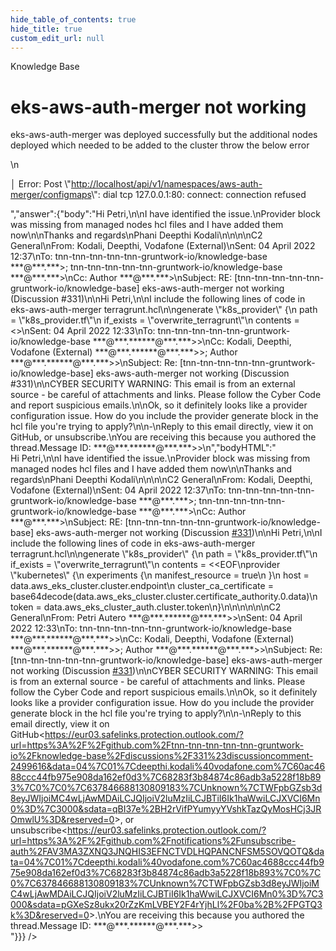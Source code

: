 ```yaml
---
hide_table_of_contents: true
hide_title: true
custom_edit_url: null
---
```



<head>
  <link rel="canonical" href="https://github.com/tnn-tnn-tnn-tnn-tnn-gruntwork-io/knowledge-base/discussions/331" />
</head>

<CenterLayout>
<span className="searchCategory">Knowledge Base</span>
<h1>eks-aws-auth-merger not working</h1>
<GitHub discussion={{"id":"D_kwDOF8slf84APM4o","number":331,"author":{"login":"DeepthiKodali2305"},"title":"eks-aws-auth-merger not working","body":"eks-aws-auth-merger was deployed successfully but the additional nodes deployed which needed to be added to the cluster throw the below error\r\n\r\n\r\n│ Error: Post \"http://localhost/api/v1/namespaces/aws-auth-merger/configmaps\": dial tcp 127.0.0.1:80: connect: connection refused","bodyHTML":"<p dir=\"auto\">eks-aws-auth-merger was deployed successfully but the additional nodes deployed which needed to be added to the cluster throw the below error</p>\n<p dir=\"auto\">│ Error: Post \"<a href=\"http://localhost/api/v1/namespaces/aws-auth-merger/configmaps\" rel=\"nofollow\">http://localhost/api/v1/namespaces/aws-auth-merger/configmaps</a>\": dial tcp 127.0.0.1:80: connect: connection refused</p>","answer":{"body":"Hi Petri,\n\nI have identified the issue.\nProvider block was missing from managed nodes  hcl files and I have added them now\n\nThanks and regards\nPhani Deepthi Kodali\n\n\n\nC2 General\nFrom: Kodali, Deepthi, Vodafone (External)\nSent: 04 April 2022 12:37\nTo: tnn-tnn-tnn-tnn-tnn-gruntwork-io/knowledge-base ***@***.***>; tnn-tnn-tnn-tnn-tnn-gruntwork-io/knowledge-base ***@***.***>\nCc: Author ***@***.***>\nSubject: RE: [tnn-tnn-tnn-tnn-tnn-gruntwork-io/knowledge-base] eks-aws-auth-merger not working (Discussion #331)\n\nHi Petri,\n\nI include the following lines of code in eks-aws-auth-merger terragrunt.hcl\n\ngenerate \"k8s_provider\" {\n  path      = \"k8s_provider.tf\"\n  if_exists = \"overwrite_terragrunt\"\n  contents  = <<EOF\nprovider \"kubernetes\" {\n  experiments {\n    manifest_resource = true\n  }\n  host                   = data.aws_eks_cluster.cluster.endpoint\n  cluster_ca_certificate = base64decode(data.aws_eks_cluster.cluster.certificate_authority.0.data)\n  token                  = data.aws_eks_cluster_auth.cluster.token\n}\n\n\n\n\n\nC2 General\nFrom: Petri Autero ***@***.******@***.***>>\nSent: 04 April 2022 12:33\nTo: tnn-tnn-tnn-tnn-tnn-gruntwork-io/knowledge-base ***@***.******@***.***>>\nCc: Kodali, Deepthi, Vodafone (External) ***@***.******@***.***>>; Author ***@***.******@***.***>>\nSubject: Re: [tnn-tnn-tnn-tnn-tnn-gruntwork-io/knowledge-base] eks-aws-auth-merger not working (Discussion #331)\n\nCYBER SECURITY WARNING: This email is from an external source - be careful of attachments and links. Please follow the Cyber Code and report suspicious emails.\n\nOk, so it definitely looks like a provider configuration issue. How do you include the provider generate block in the hcl file you're trying to apply?\n\n-\nReply to this email directly, view it on GitHub<https://eur03.safelinks.protection.outlook.com/?url=https%3A%2F%2Fgithub.com%2Ftnn-tnn-tnn-tnn-tnn-gruntwork-io%2Fknowledge-base%2Fdiscussions%2F331%23discussioncomment-2499616&data=04%7C01%7Cdeepthi.kodali%40vodafone.com%7C60ac4688ccc44fb975e908da162ef0d3%7C68283f3b84874c86adb3a5228f18b893%7C0%7C0%7C637846688130809183%7CUnknown%7CTWFpbGZsb3d8eyJWIjoiMC4wLjAwMDAiLCJQIjoiV2luMzIiLCJBTiI6Ik1haWwiLCJXVCI6Mn0%3D%7C3000&sdata=qBI37e%2BH2rVifPYumyyYVshkTazQyMosHCj3JROmwlU%3D&reserved=0>, or unsubscribe<https://eur03.safelinks.protection.outlook.com/?url=https%3A%2F%2Fgithub.com%2Fnotifications%2Funsubscribe-auth%2FAV3MA3ZXNQ3JNQHIS3EFNCTVDLHQPANCNFSM5SOVQOTQ&data=04%7C01%7Cdeepthi.kodali%40vodafone.com%7C60ac4688ccc44fb975e908da162ef0d3%7C68283f3b84874c86adb3a5228f18b893%7C0%7C0%7C637846688130809183%7CUnknown%7CTWFpbGZsb3d8eyJWIjoiMC4wLjAwMDAiLCJQIjoiV2luMzIiLCJBTiI6Ik1haWwiLCJXVCI6Mn0%3D%7C3000&sdata=pGXeSz8ukx20rZzKmLVBEY2F4rYjhLl%2F0ba%2B%2FPGTQ3k%3D&reserved=0>.\nYou are receiving this because you authored the thread.Message ID: ***@***.******@***.***>>\n","bodyHTML":"<div class=\"email-fragment\">Hi Petri,\n\nI have identified the issue.\nProvider block was missing from managed nodes  hcl files and I have added them now\n\nThanks and regards\nPhani Deepthi Kodali\n\n\n\nC2 General\nFrom: Kodali, Deepthi, Vodafone (External)\nSent: 04 April 2022 12:37\nTo: tnn-tnn-tnn-tnn-tnn-gruntwork-io/knowledge-base ***@***.***&gt;; tnn-tnn-tnn-tnn-tnn-gruntwork-io/knowledge-base ***@***.***&gt;\nCc: Author ***@***.***&gt;\nSubject: RE: [tnn-tnn-tnn-tnn-tnn-gruntwork-io/knowledge-base] eks-aws-auth-merger not working (Discussion <a class=\"issue-link js-issue-link\" data-error-text=\"Failed to load title\" data-id=\"3984936\" data-permission-text=\"Title is private\" data-url=\"https://github.com/tnn-tnn-tnn-tnn-tnn-gruntwork-io/knowledge-base/discussions/331\" href=\"https://github.com/tnn-tnn-tnn-tnn-tnn-gruntwork-io/knowledge-base/discussions/331\">#331</a>)\n\nHi Petri,\n\nI include the following lines of code in eks-aws-auth-merger terragrunt.hcl\n\ngenerate \"k8s_provider\" {\n  path      = \"k8s_provider.tf\"\n  if_exists = \"overwrite_terragrunt\"\n  contents  = &lt;&lt;EOF\nprovider \"kubernetes\" {\n  experiments {\n    manifest_resource = true\n  }\n  host                   = data.aws_eks_cluster.cluster.endpoint\n  cluster_ca_certificate = base64decode(data.aws_eks_cluster.cluster.certificate_authority.0.data)\n  token                  = data.aws_eks_cluster_auth.cluster.token\n}\n\n\n\n\n\nC2 General\nFrom: Petri Autero ***@***.******@***.***&gt;&gt;\nSent: 04 April 2022 12:33\nTo: tnn-tnn-tnn-tnn-tnn-gruntwork-io/knowledge-base ***@***.******@***.***&gt;&gt;\nCc: Kodali, Deepthi, Vodafone (External) ***@***.******@***.***&gt;&gt;; Author ***@***.******@***.***&gt;&gt;\nSubject: Re: [tnn-tnn-tnn-tnn-tnn-gruntwork-io/knowledge-base] eks-aws-auth-merger not working (Discussion <a class=\"issue-link js-issue-link\" data-error-text=\"Failed to load title\" data-id=\"3984936\" data-permission-text=\"Title is private\" data-url=\"https://github.com/tnn-tnn-tnn-tnn-tnn-gruntwork-io/knowledge-base/discussions/331\" href=\"https://github.com/tnn-tnn-tnn-tnn-tnn-gruntwork-io/knowledge-base/discussions/331\">#331</a>)\n\nCYBER SECURITY WARNING: This email is from an external source - be careful of attachments and links. Please follow the Cyber Code and report suspicious emails.\n\nOk, so it definitely looks like a provider configuration issue. How do you include the provider generate block in the hcl file you're trying to apply?\n\n-\nReply to this email directly, view it on GitHub&lt;<a href=\"https://eur03.safelinks.protection.outlook.com/?url=https%3A%2F%2Fgithub.com%2Ftnn-tnn-tnn-tnn-tnn-gruntwork-io%2Fknowledge-base%2Fdiscussions%2F331%23discussioncomment-2499616&amp;data=04%7C01%7Cdeepthi.kodali%40vodafone.com%7C60ac4688ccc44fb975e908da162ef0d3%7C68283f3b84874c86adb3a5228f18b893%7C0%7C0%7C637846688130809183%7CUnknown%7CTWFpbGZsb3d8eyJWIjoiMC4wLjAwMDAiLCJQIjoiV2luMzIiLCJBTiI6Ik1haWwiLCJXVCI6Mn0%3D%7C3000&amp;sdata=qBI37e%2BH2rVifPYumyyYVshkTazQyMosHCj3JROmwlU%3D&amp;reserved=0\">https://eur03.safelinks.protection.outlook.com/?url=https%3A%2F%2Fgithub.com%2Ftnn-tnn-tnn-tnn-tnn-gruntwork-io%2Fknowledge-base%2Fdiscussions%2F331%23discussioncomment-2499616&amp;data=04%7C01%7Cdeepthi.kodali%40vodafone.com%7C60ac4688ccc44fb975e908da162ef0d3%7C68283f3b84874c86adb3a5228f18b893%7C0%7C0%7C637846688130809183%7CUnknown%7CTWFpbGZsb3d8eyJWIjoiMC4wLjAwMDAiLCJQIjoiV2luMzIiLCJBTiI6Ik1haWwiLCJXVCI6Mn0%3D%7C3000&amp;sdata=qBI37e%2BH2rVifPYumyyYVshkTazQyMosHCj3JROmwlU%3D&amp;reserved=0</a>&gt;, or unsubscribe&lt;<a href=\"https://eur03.safelinks.protection.outlook.com/?url=https%3A%2F%2Fgithub.com%2Fnotifications%2Funsubscribe-auth%2FAV3MA3ZXNQ3JNQHIS3EFNCTVDLHQPANCNFSM5SOVQOTQ&amp;data=04%7C01%7Cdeepthi.kodali%40vodafone.com%7C60ac4688ccc44fb975e908da162ef0d3%7C68283f3b84874c86adb3a5228f18b893%7C0%7C0%7C637846688130809183%7CUnknown%7CTWFpbGZsb3d8eyJWIjoiMC4wLjAwMDAiLCJQIjoiV2luMzIiLCJBTiI6Ik1haWwiLCJXVCI6Mn0%3D%7C3000&amp;sdata=pGXeSz8ukx20rZzKmLVBEY2F4rYjhLl%2F0ba%2B%2FPGTQ3k%3D&amp;reserved=0\">https://eur03.safelinks.protection.outlook.com/?url=https%3A%2F%2Fgithub.com%2Fnotifications%2Funsubscribe-auth%2FAV3MA3ZXNQ3JNQHIS3EFNCTVDLHQPANCNFSM5SOVQOTQ&amp;data=04%7C01%7Cdeepthi.kodali%40vodafone.com%7C60ac4688ccc44fb975e908da162ef0d3%7C68283f3b84874c86adb3a5228f18b893%7C0%7C0%7C637846688130809183%7CUnknown%7CTWFpbGZsb3d8eyJWIjoiMC4wLjAwMDAiLCJQIjoiV2luMzIiLCJBTiI6Ik1haWwiLCJXVCI6Mn0%3D%7C3000&amp;sdata=pGXeSz8ukx20rZzKmLVBEY2F4rYjhLl%2F0ba%2B%2FPGTQ3k%3D&amp;reserved=0</a>&gt;.\nYou are receiving this because you authored the thread.Message ID: ***@***.******@***.***&gt;&gt;</div>"}}} />

</CenterLayout>
  

<!-- ##DOCS-SOURCER-START
{
  "sourcePlugin": "github-discussions",
  "hash": "671832ff6139d2c65e8280102f3f3a04"
}
##DOCS-SOURCER-END -->
